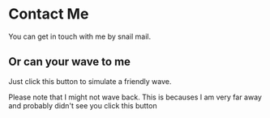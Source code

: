 
# Contact Me

You can get in touch with me by snail mail.

## Or can your wave to me

Just click this button to simulate a friendly wave.

<Wave />

Please note that I might not wave back. This is becauses I am very far away and probably didn't see you click this button

